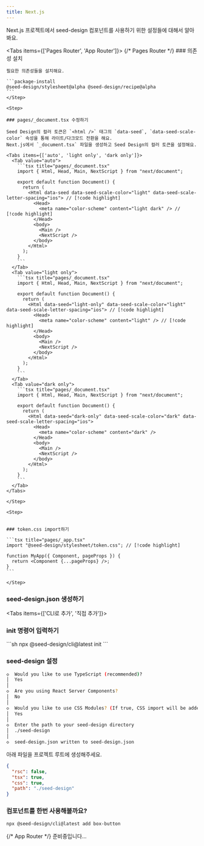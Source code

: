 ```yaml
---
title: Next.js
---
```


Next.js 프로젝트에서 seed-design 컴포넌트를 사용하기 위한 설정들에 대해서 알아봐요.

<Tabs items={['Pages Router', 'App Router']}>
  {/* Pages Router */}
  <Tab value="Pages Router">
    <Steps>
    <Step>
    ### 의존성 설치

    필요한 의존성들을 설치해요.

    ```package-install
    @seed-design/stylesheet@alpha @seed-design/recipe@alpha
    ```
    </Step>

    <Step>

    ### pages/_document.tsx 수정하기

    Seed Design의 컬러 토큰은 `<html />` 태그의 `data-seed`, `data-seed-scale-color` 속성을 통해 라이트/다크모드 전환을 해요.
    Next.js에서 `_document.tsx` 파일을 생성하고 Seed Design의 컬러 토큰을 설정해요.

    <Tabs items={['auto', 'light only', 'dark only']}>
      <Tab value="auto">
        ```tsx title="pages/_document.tsx"
        import { Html, Head, Main, NextScript } from "next/document";

        export default function Document() {
          return (
            <Html data-seed data-seed-scale-color="light" data-seed-scale-letter-spacing="ios"> // [!code highlight]
              <Head>
                <meta name="color-scheme" content="light dark" /> // [!code highlight]
              </Head>
              <body>
                <Main />
                <NextScript />
              </body>
            </Html>
          );
        }
        ```
      </Tab>
      <Tab value="light only">
        ```tsx title="pages/_document.tsx"
        import { Html, Head, Main, NextScript } from "next/document";

        export default function Document() {
          return (
            <Html data-seed="light-only" data-seed-scale-color="light" data-seed-scale-letter-spacing="ios"> // [!code highlight]
              <Head>
                <meta name="color-scheme" content="light" /> // [!code highlight]
              </Head>
              <body>
                <Main />
                <NextScript />
              </body>
            </Html>
          );
        }
        ```
      </Tab>
      <Tab value="dark only">
        ```tsx title="pages/_document.tsx"
        import { Html, Head, Main, NextScript } from "next/document";

        export default function Document() {
          return (
            <Html data-seed="dark-only" data-seed-scale-color="dark" data-seed-scale-letter-spacing="ios">
              <Head>
                <meta name="color-scheme" content="dark" />
              </Head>
              <body>
                <Main />
                <NextScript />
              </body>
            </Html>
          );
        }
        ```
      </Tab>
    </Tabs>
    
    </Step>

    <Step>
    

    ### token.css import하기

    ```tsx title="pages/_app.tsx"
    import "@seed-design/stylesheet/token.css"; // [!code highlight]

    function MyApp({ Component, pageProps }) {
      return <Component {...pageProps} />;
    }
    ```

    </Step>

<Step>

### seed-design.json 생성하기

<Tabs items={['CLI로 추가', '직접 추가']}>
<Tab value="CLI로 추가">
<Steps>
<Step>

### init 명령어 입력하기

</Step>
```sh
npx @seed-design/cli@latest init
```

<Step>

### seed-design 설정
```sh
◇  Would you like to use TypeScript (recommended)?
│  Yes
│
◇  Are you using React Server Components?
│  No
│
◇  Would you like to use CSS Modules? (If true, CSS import will be added in components)
│  Yes
│
◇  Enter the path to your seed-design directory
│  ./seed-design
│
◇  seed-design.json written to seed-design.json
```
</Step>
</Steps>
</Tab>

<Tab value="직접 추가">
아래 파일을 프로젝트 루트에 생성해주세요.

```json title="seed-design.json"
{
  "rsc": false,
  "tsx": true,
  "css": true,
  "path": "./seed-design"
}
```
</Tab>
</Tabs>

</Step>


<Step>

### 컴포넌트를 한번 사용해볼까요?
   
```sh
npx @seed-design/cli@latest add box-button
```

</Step>

</Steps>

</Tab>

{/* App Router */}
<Tab value="App Router">
준비중입니다...
</Tab>

</Tabs>
